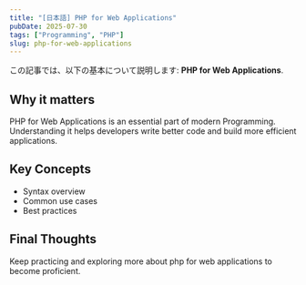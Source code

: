 ```yaml
---
title: "[日本語] PHP for Web Applications"
pubDate: 2025-07-30
tags: ["Programming", "PHP"]
slug: php-for-web-applications
---
```


この記事では、以下の基本について説明します: **PHP for Web Applications**.

## Why it matters

PHP for Web Applications is an essential part of modern Programming. Understanding it helps developers write better code and build more efficient applications.

## Key Concepts

- Syntax overview
- Common use cases
- Best practices

## Final Thoughts

Keep practicing and exploring more about php for web applications to become proficient.
